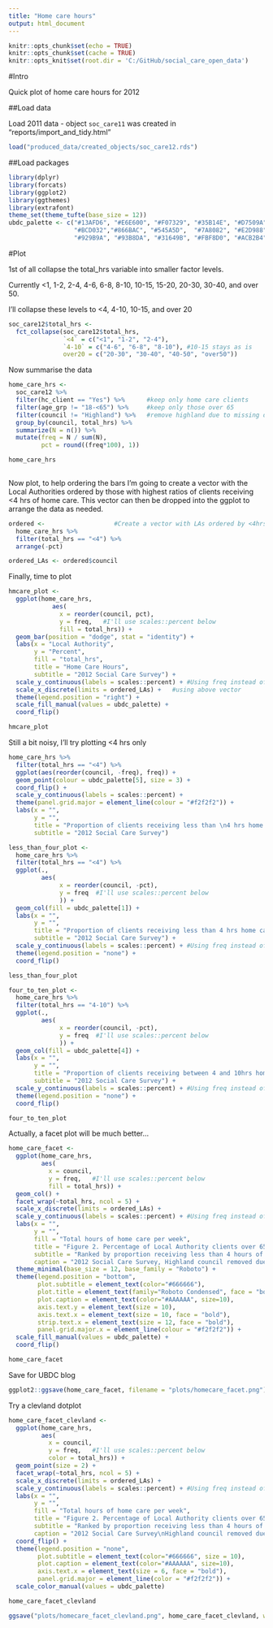 ```yaml
---
title: "Home care hours"
output: html_document
---
```

```r
knitr::opts_chunk$set(echo = TRUE)
knitr::opts_chunk$set(cache = TRUE)
knitr::opts_knit$set(root.dir = 'C:/GitHub/social_care_open_data')
```

#Intro

Quick plot of home care hours for 2012

##Load data

Load 2011 data - object `soc_care11` was created in "reports/import_and_tidy.html"

```r
load("produced_data/created_objects/soc_care12.rds")
```

##Load packages

```r
library(dplyr)
library(forcats)
library(ggplot2)
library(ggthemes)
library(extrafont)
theme_set(theme_tufte(base_size = 12))
ubdc_palette <- c("#13AFD6", "#E6E600", "#F07329", "#35B14E", "#D7509A", "#2165AF",
                  "#BCD032","#866BAC", "#545A5D",  "#7A8082", "#E2D988", "#628DB7",
                  "#929B9A", "#93B8DA", "#31649B", "#FBF8D0", "#ACB2B4", "#D1DAE2")
```

#Plot

1st of all collapse the total_hrs variable into smaller factor levels.

Currently <1, 1-2, 2-4, 4-6, 6-8, 8-10, 10-15, 15-20, 20-30, 30-40, and over 50.

I'll collapse these levels to <4, 4-10, 10-15, and over 20

```r
soc_care12$total_hrs <- 
  fct_collapse(soc_care12$total_hrs, 
               `<4` = c("<1", "1-2", "2-4"),
               `4-10` = c("4-6", "6-8", "8-10"), #10-15 stays as is
               over20 = c("20-30", "30-40", "40-50", "over50"))
```

Now summarise the data

```r

home_care_hrs <-
  soc_care12 %>%
  filter(hc_client == "Yes") %>%      #keep only home care clients
  filter(age_grp != "18-<65") %>%     #keep only those over 65
  filter(council != "Highland") %>%   #remove highland due to missing data
  group_by(council, total_hrs) %>%
  summarize(N = n()) %>%
  mutate(freq = N / sum(N),
         pct = round((freq*100), 1)) 

home_care_hrs
  
```


Now plot, to help ordering the bars I'm going to create a vector with the Local Authorities ordered by those with highest ratios of clients receiving <4 hrs of home care. This vector can then be dropped into the ggplot to arrange the data as needed. 

```r
ordered <-                   #Create a vector with LAs ordered by <4hrs 
  home_care_hrs %>%
  filter(total_hrs == "<4") %>%
  arrange(-pct)

ordered_LAs <- ordered$council

```

Finally, time to plot

```r
hmcare_plot <- 
  ggplot(home_care_hrs, 
            aes(
              x = reorder(council, pct), 
              y = freq,   #I'll use scales::percent below
              fill = total_hrs)) + 
  geom_bar(position = "dodge", stat = "identity") +
  labs(x = "Local Authority",
       y = "Percent", 
       fill = "total_hrs",
       title = "Home Care Hours",
       subtitle = "2012 Social Care Survey") +
  scale_y_continuous(labels = scales::percent) + #Using freq instead of percent variable
  scale_x_discrete(limits = ordered_LAs) +   #using above vector
  theme(legend.position = "right") +
  scale_fill_manual(values = ubdc_palette) +
  coord_flip()

hmcare_plot
```


Still a bit noisy, I'll try plotting <4 hrs only

```r
home_care_hrs %>% 
  filter(total_hrs == "<4") %>% 
  ggplot(aes(reorder(council, -freq), freq)) +
  geom_point(colour = ubdc_palette[5], size = 3) +
  coord_flip() +
  scale_y_continuous(labels = scales::percent) +
  theme(panel.grid.major = element_line(colour = "#f2f2f2")) +
  labs(x = "",
       y = "", 
       title = "Proportion of clients receiving less than \n4 hrs home care",
       subtitle = "2012 Social Care Survey") 
```

```r
less_than_four_plot <- 
  home_care_hrs %>%
  filter(total_hrs == "<4") %>%
  ggplot(.,
         aes(
              x = reorder(council, -pct), 
              y = freq  #I'll use scales::percent below
              )) +   
  geom_col(fill = ubdc_palette[1]) +
  labs(x = "",
       y = "", 
       title = "Proportion of clients receiving less than 4 hrs home care",
       subtitle = "2012 Social Care Survey") +
  scale_y_continuous(labels = scales::percent) + #Using freq instead of percent variable
  theme(legend.position = "none") +
  coord_flip()

less_than_four_plot
```

```r
four_to_ten_plot <- 
  home_care_hrs %>%
  filter(total_hrs == "4-10") %>%
  ggplot(.,
         aes(
              x = reorder(council, -pct), 
              y = freq  #I'll use scales::percent below
              )) +   
  geom_col(fill = ubdc_palette[4]) +
  labs(x = "",
       y = "", 
       title = "Proportion of clients receiving between 4 and 10hrs home care",
       subtitle = "2012 Social Care Survey") +
  scale_y_continuous(labels = scales::percent) + #Using freq instead of percent variable
  theme(legend.position = "none") +
  coord_flip()

four_to_ten_plot
```



Actually, a facet plot will be much better...


```r
home_care_facet <- 
  ggplot(home_care_hrs, 
         aes(
           x = council,
           y = freq,   #I'll use scales::percent below
           fill = total_hrs)) + 
  geom_col() +
  facet_wrap(~total_hrs, ncol = 5) +
  scale_x_discrete(limits = ordered_LAs) +
  scale_y_continuous(labels = scales::percent) + #Using freq instead of percent variable
  labs(x = "",
       y = "", 
       fill = "Total hours of home care per week",
       title = "Figure 2. Percentage of Local Authority clients over 65 receiving specified hours of home care", #Figure 2 for UBDC blog only!
       subtitle = "Ranked by proportion receiving less than 4 hours of care",
       caption = "2012 Social Care Survey, Highland council removed due large amount of missing data") +
  theme_minimal(base_size = 12, base_family = "Roboto") +
  theme(legend.position = "bottom",
        plot.subtitle = element_text(color="#666666"),
        plot.title = element_text(family="Roboto Condensed", face = "bold"),
        plot.caption = element_text(color="#AAAAAA", size=10),
        axis.text.y = element_text(size = 10),
        axis.text.x = element_text(size = 10, face = "bold"),
        strip.text.x = element_text(size = 12, face = "bold"),
        panel.grid.major.x = element_line(colour = "#f2f2f2")) +
  scale_fill_manual(values = ubdc_palette) +
  coord_flip()

home_care_facet

```

Save for UBDC blog

```r
ggplot2::ggsave(home_care_facet, filename = "plots/homecare_facet.png")
```

Try a clevland dotplot

```r
home_care_facet_clevland <- 
  ggplot(home_care_hrs, 
         aes(
           x = council,
           y = freq,   #I'll use scales::percent below
           color = total_hrs)) + 
  geom_point(size = 2) +
  facet_wrap(~total_hrs, ncol = 5) +
  scale_x_discrete(limits = ordered_LAs) +
  scale_y_continuous(labels = scales::percent) + #Using freq instead of percent variable
  labs(x = "",
       y = "", 
       fill = "Total hours of home care per week",
       title = "Figure 2. Percentage of Local Authority clients over 65\nreceiving specified hours of home care", #Figure 2 for UBDC blog only!
       subtitle = "Ranked by proportion receiving less than 4 hours of care",
       caption = "2012 Social Care Survey\nHighland council removed due large amount of missing data")  +
  coord_flip() +
  theme(legend.position = "none",
        plot.subtitle = element_text(color="#666666", size = 10),
        plot.caption = element_text(color="#AAAAAA", size=10),
        axis.text.x = element_text(size = 6, face = "bold"),
        panel.grid.major = element_line(color = "#f2f2f2")) +
  scale_color_manual(values = ubdc_palette)

home_care_facet_clevland
````


```r
ggsave("plots/homecare_facet_clevland.png", home_care_facet_clevland, width=6, height=6)
```

